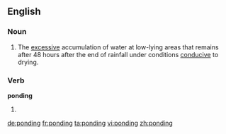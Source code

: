 ==English==

===Noun===
{{en-noun|-|s}}

# {{context|construction|lang=en}} The [[excessive]] accumulation of water at low-lying areas that remains after 48 hours after the end of rainfall under conditions [[conducive]] to drying.

===Verb===
'''ponding'''

# {{present participle of|pond}}

[[de:ponding]]
[[fr:ponding]]
[[ta:ponding]]
[[vi:ponding]]
[[zh:ponding]]